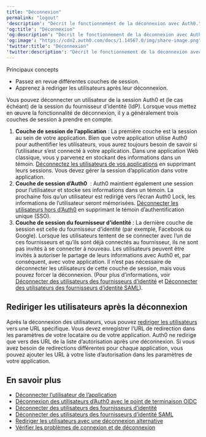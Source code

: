 ```yaml
---
title: "Déconnexion"
permalink: "logout"
'description': "Décrit le fonctionnement de la déconnexion avec Auth0."
'og:title': "Déconnexion"
'og:description': "Décrit le fonctionnement de la déconnexion avec Auth0."
'og:image': "https://cdn2.auth0.com/docs/1.14567.0/img/share-image.png"
'twitter:title': "Déconnexion"
'twitter:description': "Décrit le fonctionnement de la déconnexion avec Auth0."
---
```


<Card title="Vue d’ensemble">

Principaux concepts

* Passez en revue différentes couches de session.
* Apprenez à rediriger les utilisateurs après leur déconnexion.

</Card>

Vous pouvez déconnecter un utilisateur de la session Auth0 et (le cas échéant) de la session du fournisseur d’identité (<Tooltip href="/docs/docs/fr-ca/glossary?term=idp" tip="Fournisseur d’identité (IdP)
Service de stockage et de gestion des identités numériques." cta="Voir le glossaire">IdP</Tooltip>). Lorsque vous mettez en œuvre la fonctionnalité de déconnexion, il y a généralement trois couches de session à prendre en compte.

1. **Couche de session de l’application** : La première couche est la session au sein de votre application. Bien que votre application utilise Auth0 pour authentifier les utilisateurs, vous aurez toujours besoin de savoir si l’utilisateur s’est connecté à votre application. Dans une application Web classique, vous y parvenez en stockant des informations dans un témoin. [Déconnectez les utilisateurs de vos applications](/docs/docs/fr-ca/authenticate/login/logout/log-users-out-of-applications) en supprimant leurs sessions. Vous devez gérer la session d’application dans votre application.
2. **Couche de session d’Auth0**  : Auth0 maintient également une session pour l’utilisateur et stocke ses informations dans un témoin. La prochaine fois qu’un utilisateur est redirigé vers l’écran Auth0 Lock, les informations de l’utilisateur seront mémorisées. [Déconnecter les utilisateurs hors d’Auth0](/docs/docs/fr-ca/authenticate/login/logout/log-users-out-of-auth0) en supprimant le témoin d’authentification unique (SSO).
3. **Couche de session du fournisseur d’identité** : La dernière couche de session est celle du fournisseur d’identité (par exemple, Facebook ou Google). Lorsque les utilisateurs tentent de se connecter avec l’un de ces fournisseurs et qu’ils sont déjà connectés au fournisseur, ils ne sont pas invités à se connecter à nouveau. Les utilisateurs peuvent être invités à autoriser le partage de leurs informations avec Auth0 et, par conséquent, avec votre application. Il n’est pas nécessaire de déconnecter les utilisateurs de cette couche de session, mais vous pouvez forcer la déconnexion. (Pour plus d’informations, voir [Déconnecter des utilisateurs des fournisseurs d’identité](/docs/docs/fr-ca/authenticate/login/logout/log-users-out-of-idps) et [Déconnecter des utilisateurs des fournisseurs d’identité SAML](/docs/docs/fr-ca/authenticate/login/logout/log-users-out-of-saml-idps)).

## Rediriger les utilisateurs après la déconnexion

Après la déconnexion des utilisateurs, vous pouvez [rediriger les utilisateurs](/docs/docs/fr-ca/authenticate/login/logout/redirect-users-after-logout) vers une URL spécifique. Vous devez enregistrer l’URL de redirection dans les paramètres de votre locataire ou de votre application. Auth0 ne redirige que vers des URL de la liste d’autorisation après une déconnexion. Si vous avez besoin de redirections différentes pour chaque application, vous pouvez ajouter les URL à votre liste d’autorisation dans les paramètres de votre application.

## En savoir plus

* [Déconnecter l’utilisateur de l’application](/docs/docs/fr-ca/authenticate/login/logout/log-users-out-of-applications)
* [Déconnexion des utilisateurs d’Auth0 avec le point de terminaison OIDC](/docs/docs/fr-ca/authenticate/login/logout/log-users-out-of-auth0)
* [Déconnecter des utilisateurs des fournisseurs d’identité](/docs/docs/fr-ca/authenticate/login/logout/log-users-out-of-idps)
* [Déconnecter des utilisateurs des fournisseurs d’identité SAML](/docs/docs/fr-ca/authenticate/login/logout/log-users-out-of-saml-idps)
* [Rediriger les utilisateurs avec une déconnexion alternative](/docs/docs/fr-ca/authenticate/login/logout/redirect-users-after-logout)
* [Vérifier les problèmes de connexion et de déconnexion](/docs/docs/fr-ca/troubleshoot/authentication-issues/check-login-and-logout-issues)